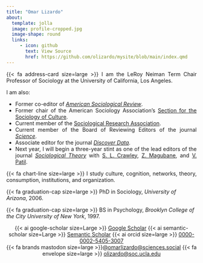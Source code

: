```yaml
---
title: "Omar Lizardo"
about:
  template: jolla
  image: profile-cropped.jpg
  image-shape: round
  links:
     - icon: github
       text: View Source
       href: https://github.com/olizardo/mysite/blob/main/index.qmd
---
```


<p align="justify"> 
{{< fa address-card size=large >}} I am the LeRoy Neiman Term Chair Professor of Sociology at the University of California, Los Angeles. 
</p>

<p align="justify"> 
I am also:
</p>

<ul align="justify">
<li>Former co-editor of [*American Sociological Review*](https://journals.sagepub.com/home/asr).</li>
<li>Former chair of the American Sociology Association's [Section for the Sociology of Culture](https://asaculturesection.org/). 
<li>Current member of the [Sociological Research Association](https://www.sociological-research-assoc.org/).
<li>Current member of the Board of Reviewing Editors of the journal [*Science*](https://www.science.org/journal/science).
<li>Associate editor for the journal [*Discover Data*](https://www.springer.com/journal/44248). 
<li>Next year, I will begin a three-year stint as one of the lead editors of the journal [*Sociological Theory*](https://journals.sagepub.com/home/stx) with [S. L. Crawley](http://sociology.usf.edu/faculty/scrawley/), [Z. Magubane](https://www.bc.edu/bc-web/schools/mcas/departments/sociology/people/faculty-directory/zine-magubane.html), and [V. Patil](https://www.linkedin.com/in/vrushali01). 
</ul>


<p align="justify"> 
{{< fa chart-line size=large >}} I study culture, cognition, networks, theory, consumption, institutions, and organization.
</p>

<p align="left"> 
{{< fa graduation-cap size=large >}} PhD in Sociology, *University of Arizona*, 2006.
</p>

<p align="left"> 
{{< fa graduation-cap size=large >}} BS in Psychology, *Brooklyn College of the City University of New York*, 1997.
</p>

<center>
{{< ai google-scholar size=Large >}} [Google Scholar](https://scholar.google.com/citations?user=Lt5nMNkAAAAJ&hl=en) {{< ai semantic-scholar size=Large >}} [Semantic Scholar](https://www.semanticscholar.org/author/Omar-Lizardo/2632398) {{< ai orcid size=large >}} [0000-0002-5405-3007](https://orcid.org/0000-0002-5405-3007)<br>
{{< fa brands mastodon size=large >}}[@omarlizardo@sciences.social](https://sciences.social/@omarlizardo)
{{< fa envelope size=large >}} [olizardo@soc.ucla.edu](mailto:olizardo@soc.ucla.edu)
</center >